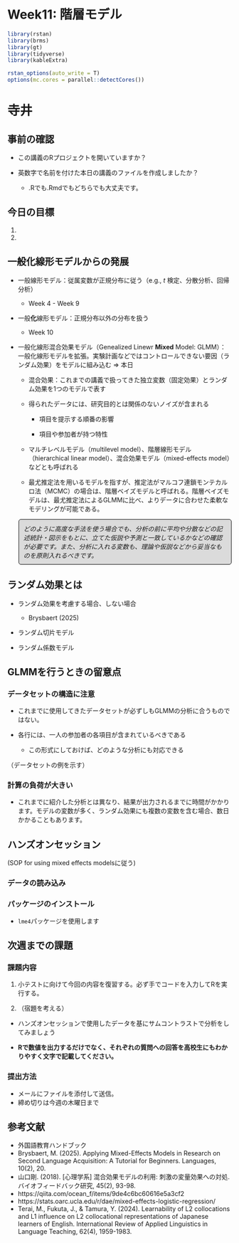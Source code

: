 # Week11: 階層モデル

```r
library(rstan)
library(brms)
library(gt)
library(tidyverse)
library(kableExtra)

rstan_options(auto_write = T)
options(mc.cores = parallel::detectCores())
```

# 寺井

## 事前の確認

- この講義のRプロジェクトを開いていますか？
- 英数字で名前を付けた本日の講義のファイルを作成しましたか？

  - .Rでも.Rmdでもどちらでも大丈夫です。

## 今日の目標

1. 
2. 



## 一般化線形モデルからの発展

- 一般線形モデル：従属変数が正規分布に従う（e.g., *t* 検定、分散分析、回帰分析）

  - Week 4 - Week 9

- 一般**化**線形モデル：正規分布以外の分布を扱う

  - Week 10
  
- 一般化線形混合効果モデル（Genealized Linewr **Mixed** Model: GLMM）：一般化線形モデルを拡張。実験計画などではコントロールできない要因（ランダム効果）をモデルに組み込む => 本日

  - 混合効果：これまでの講義で扱ってきた独立変数（固定効果）とランダム効果を1つのモデルで表す

  - 得られたデータには、研究目的とは関係のないノイズが含まれる
  
    - 項目を提示する順番の影響
    
    - 項目や参加者が持つ特性

  - マルチレベルモデル（multilevel model）、階層線形モデル（hierarchical linear model）、混合効果モデル（mixed-effects model）などとも呼ばれる

  - 最尤推定法を用いるモデルを指すが、推定法がマルコフ連鎖モンテカルロ法（MCMC）の場合は、階層ベイズモデルと呼ばれる。階層ベイズモデルは、最尤推定法によるGLMMに比べ、よりデータに合わせた柔軟なモデリングが可能である。

<p class="comment">
どのように高度な手法を使う場合でも、分析の前に平均や分散などの記述統計・図示をもとに、立てた仮説や予測と一致しているかなどの確認が必要です。また、分析に入れる変数も、理論や仮説などから妥当なものを原則入れるべきです。
</p>

## ランダム効果とは

- ランダム効果を考慮する場合、しない場合

  - Brysbaert (2025)
  
- ランダム切片モデル

- ランダム係数モデル

## GLMMを行うときの留意点

### データセットの構造に注意
- これまでに使用してきたデータセットが必ずしもGLMMの分析に合うものではない。

- 各行には、一人の参加者の各項目が含まれているべきである

  - この形式にしておけば、どのような分析にも対応できる

（データセットの例を示す）

### 計算の負荷が大きい
- これまでに紹介した分析とは異なり、結果が出力されるまでに時間がかかります。モデルの変数が多く、ランダム効果にも複数の変数を含む場合、数日かかることもあります。

## ハンズオンセッション

(SOP for using mixed effects modelsに従う)

### データの読み込み

### パッケージのインストール

- ```lme4```パッケージを使用します

<!-- ```{r, warning=FALSE, message=FALSE} -->
<!-- #install.packages("lme4") -->
<!-- library(lme4) -->
<!-- ``` -->

<!-- - 処理にかかる時間を計測するため、```tictoc```パッケージを使います。 -->

<!-- ```{r, warning=FALSE, message=FALSE} -->
<!-- #install.packages("tictoc") -->
<!-- library(tictoc) -->
<!-- ``` -->

<!-- - Terai et al. (2024)のデータを使用します。 -->

<!-- ```{r} -->
<!-- dat <- read.csv("../stat_class_2025/sample_data/AJ.csv") -->
<!-- ``` -->

<!-- ```{r} -->
<!-- dat$Itemtype <- factor(dat$Itemtype, levels = c("Baseline", "JE", "Eonly")) -->
<!-- contrasts(dat$Itemtype) <- contr.treatment(3) -->

<!-- contrasts(dat$Itemtype) -->
<!-- ``` -->

<!-- - 連続値の場合中心化します -->
<!-- ```{r} -->
<!-- dat2 <- dat %>% -->
<!--   group_by(subject) %>% -->
<!--   mutate(across(c("pres.order", "Length"), ~scale(.x)[,1],.names = "z.{col}")) %>% -->
<!--   ungroup() -->
<!-- ``` -->

<!-- - 切片のみのモデル -->

<!-- ```{r} -->
<!-- tic() -->
<!-- res.1 <- glmer( -->
<!--   res ~ Itemtype +  -->
<!--   (1|subject) + (1|itemID), -->
<!--   family = binomial, -->
<!--   data = dat2, -->
<!--   control = glmerControl(optimizer = "bobyqa") -->
<!--                ) -->
<!-- toc() -->
<!-- ``` -->

<!-- ```{r} -->
<!-- summary(res.1) -->
<!-- ``` -->

<!-- - 切片と係数のモデル -->

<!-- - モデルが上手く収束していない -->
<!-- ```{r} -->
<!-- tic() -->
<!-- res.2 <- glmer( -->
<!--   res ~ Itemtype + -->
<!--   (1 + pres.order|subject) + (1|itemID), -->
<!--   family = binomial, -->
<!--   data = dat2, -->
<!--   control = glmerControl(optimizer = "bobyqa") -->
<!--                ) -->
<!-- toc() -->
<!-- ``` -->

<!-- - 中心化した変数だとうまくいった -->
<!-- ```{r} -->
<!-- tic() -->
<!-- res.3 <- glmer( -->
<!--   res ~ Itemtype + -->
<!--   (1 + z.pres.order|subject) + (1|itemID), -->
<!--   family = binomial, -->
<!--   data = dat2, -->
<!--   control = glmerControl(optimizer = "bobyqa") #スムーズに推定を行うためにこれを設定します -->
<!--                ) -->
<!-- toc() -->
<!-- ``` -->

<!-- ```{r} -->
<!-- summary(res.3) -->
<!-- ``` -->

<!-- - 95% CI -->
<!-- ```{r} -->
<!-- se <- sqrt(diag(vcov(res.3))) -->

<!-- # table of estimates with 95% CI -->
<!-- tab <- cbind( -->
<!--   Est = fixef(res.3),  -->
<!--   LL = fixef(res.3) - 1.96 * se,  -->
<!--   UL = fixef(res.3) + 1.96 * se -->
<!--   ) -->

<!-- tab -->
<!-- ``` -->

<!-- - ```confint()```でも算出可能 -->

<!--   - こちらは推定法の関係で時間がかかる -->

<!-- ```{markdown} -->
<!-- confint(res.3) -->
<!-- ``` -->

<!-- - オッズ比 -->

<!-- ```{r} -->
<!-- exp(tab) -->
<!-- ``` -->

<!-- - モデル比較 -->

<!--   - 尤度比検定の結果、係数を考慮したモデルの方がよりAICが有意に低かった -->

<!-- ```{r} -->
<!-- anova(res.1, res.3) -->
<!-- ``` -->

<!-- - ```performance```パッケージでモデルの当てはまり度合いを確認 -->

<!-- ```{r} -->
<!-- library(performance) -->
<!-- compare_performance(res.1, res.3, rank = TRUE, verbose = FALSE) -->
<!-- ``` -->


<!-- ```{r} -->
<!-- plot(compare_performance(res.1, res.3, rank = TRUE, verbose = FALSE)) -->
<!-- ``` -->

<!-- - 図示 -->
<!-- ```{r} -->
<!-- library(ggeffects) -->
<!-- eff <- ggpredict(res.3, terms = "Itemtype") -->
<!-- plot(eff) -->
<!-- ``` -->

<!-- - モデル診断 -->

<!--   - ```performance```パッケージが便利 -->
<!-- ```{r} -->
<!-- #install.packages("performance", dependencies = T) -->
<!-- ``` -->

<!--   - VIF -->

<!--     - 今回は1変数しかないので確認の必要はない -->

<!-- ```{markdown} -->
<!-- check_collinearity(モデルの結果を格納した変数名) -->
<!-- ``` -->

<!--   - Outliers -->

<!-- ```{r} -->
<!-- check_residuals(res.3) -->
<!-- ``` -->

<!--   - 自己相関（Auto-correlation） -->

<!-- ```{r} -->
<!-- check_autocorrelation(res.3) -->
<!-- ``` -->



## 次週までの課題
### 課題内容

1. 小テストに向けて今回の内容を復習する。必ず手でコードを入力してRを実行する。

2. （宿題を考える）
- ハンズオンセッションで使用したデータを基にサムコントラストで分析をしてみましょう

- **Rで数値を出力するだけでなく、それぞれの質問への回答を高校生にもわかりやすく文字で記載してください。**

### 提出方法
- メールにファイルを添付して送信。
- 締め切りは今週の木曜日まで

## 参考文献
- 外国語教育ハンドブック
- Brysbaert, M. (2025). Applying Mixed-Effects Models in Research on Second Language Acquisition: A Tutorial for Beginners. Languages, 10(2), 20.
- 山口剛. (2018). [心理学系] 混合効果モデルの利用: 刺激の変量効果への対処. バイオフィードバック研究, 45(2), 93-98.
- https://qiita.com/ocean_f/items/9de4c6bc60616e5a3cf2
- https://stats.oarc.ucla.edu/r/dae/mixed-effects-logistic-regression/
- Terai, M., Fukuta, J., & Tamura, Y. (2024). Learnability of L2 collocations and L1 influence on L2 collocational representations of Japanese learners of English. International Review of Applied Linguistics in Language Teaching, 62(4), 1959-1983.

```{=html}
<style>
.infobox {
  padding: 1em 1em 1em 4em;
  margin-bottom: 10px;
  border: 2px solid orange;
  border-radius: 10px;
  background: #f5f5f5 5px center/3em no-repeat;
}

.beg {
  background-image: url("https://blogger.googleusercontent.com/img/b/R29vZ2xl/AVvXsEjHtu3kBX8P39WYBBAjar9c8c1ladK2SYL6_gEMXFweQfauWVhSvCQP5KELsPX5KNL1uOddLLQ-aeMxv904OW_NFFfANhBYObfBV09KO2EXehrb9kMdCLZY1afsChib-7zIkBJbG6OrbJpM/s400/aisatsu_kodomo_boy.png");}

.caution {
  background-image: url("https://blogger.googleusercontent.com/img/b/R29vZ2xl/AVvXsEhzMqkpQ7vLUKvumbm6AFwTLQiCe7tlDb2Q0MAiISLsesZHnhj0kbRjB4U3se3UrDIHfIy0hlahyphenhyphenQu-V2tOR2LcV_lX7U8P5a8jtqPYv3Ah4L-JoYi8PhoaoehumGIdp2vrsX0rRyhXqwA/s800/mark_chuui.png");}

p.comment {
background-color: #DBDBDB;
padding: 10px;
border: 1px solid black;
margin-left: 25px;
border-radius: 5px;
font-style: italic;
}

</style>
```